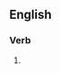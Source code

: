 ==English==

===Verb===
{{head|en|verb form}}

# {{present participle of|reconsign|lang=en|nocat=1}}